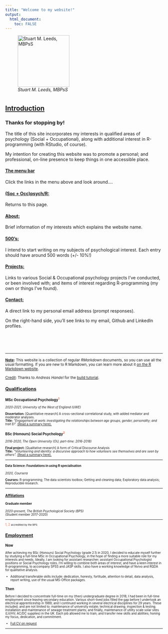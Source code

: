 ```yaml
---
title: "Welcome to my website!"
output: 
  html_document:
    toc: FALSE
---
```


![*Stuart M. Leeds, MBPsS*](./images/me2020sq.jpg){height="165"}

#  {.tabset}

## <u>Introduction</u>

### Thanks for stopping by!

The title of this site incorporates my interests in qualified areas of
psychology (Social + Occupational), along with additional interest in
R-programming (with RStudio, of course).

My intention for creating this website was to promote a personal; and
professional, on-line presence to keep things in one accessible place.

#### <u>The menu bar</u>

Click the links in the menu above and look around....

#### <u>(Soc + Occ)psych/R:</u>

Returns to this page.

#### <u>About:</u>

Brief information of my interests which explains the website name.

#### <u>500's:</u>

I intend to start writing on my subjects of psychological interest. Each entry
should have around 500 words (+/- 10%!)

#### <u>Projects:</u>

Links to various Social & Occupational psychology projects I've conducted, or
been involved with; and items of interest regarding R-programming (my own or
things I've found).

#### <u>Contact:</u>

A direct link to my personal email address (prompt responses).

On the right-hand side, you'll see links to my email, Github and LinkedIn
profiles.

<br> <br> <br>

-----

<small>
<u>__Note__</u>__:__
This website is a collection of regular _RMarkdown_ documents, so you can use
all the usual formatting. If you are new to R Markdown, you can learn more about
it [on the R Markdown website](https://rmarkdown.rstudio.com/).

<u>Credit</u>: Thanks to *Andreas Handel* for the [build
tutorial](https://www.andreashandel.com/posts/github-website/). <small>

## <u>Qualifications</u>

### MSc Occupational Psychology<span style="color: tomato;">$^1$</span>

*2020-2021, University of the West of England (UWE)*

**Dissertation:** [Quantitative research] A cross-sectional correlational
study, with added mediator and moderator analyses.  
**Title:** *"Engagement at work: investigating the relationships between age
groups, gender, personality; and trait EI".* [(Read a summary here).](./dissertation_summary.html)

### BSc (Honours) Social Psychology<span style="color: tomato;">$^2$</span>

*2016-2020, The Open University (OU; part-time: 2016-2018)*

**Final project:** [Qualitative research] A form of Critical Discourse
Analysis  
**Title:** *"Volunteering and identity: a discursive approach to how volunteers
see themselves and are seen by others".* [(Read a summary here).](./lvl3_project_summary.html)

-----

#### Data Science: Foundations in using R specialisation

*2020, Coursera*

**Courses:** R-programming; The data scientists toolbox; Getting and cleaning
data; Exploratory data analysis; Reproducible research.

-----

### <u>Affiliations</u>

#### Graduate member

*2020-present, The British Psychological Society (BPS)*  
(Student member 2017-2020)

-----

<span style="color: tomato;">1, 2</span> <small>accredited by the BPS</small>

## <u>Employment</u>

### Now

After achieving my BSc (Honours) Social Psychology (grade 2.1) in 2020, I
decided to educate myself further by studying a full-time MSc in Occupational
Psychology, in the hope of finding a more suitable role for my interests and
needs. Ideally, I am looking for assistant researcher; assistant Occupational
Psychologist positions or Social Psychology roles. I'm willing to combine both
areas of interest; and have a keen interest in R-programming, to accompany SPSS
and JASP skills. I also have a working knowledge of Nvivo and RQDA for
qualitative analysis.

  - Additional transferable skills include: dedication, honesty, fortitude,
    attention to detail, data analysis, report writing, use of the usual
    MS-Office packages.

### Then

Before I decided to concentrate full-time on my (then) undergraduate degree
in 2018, I had been in full-time employment since leaving secondary education.
Various short-lived jobs filled the gap before I undertook an electrical
apprenticeship in 1989; and I continued working in several electrical
disciplines for 29 years. These included; and are not limited to: maintenance of
university estate; technical drawing; inspection & testing; installation and
maintenance of sewage treatment plants; and finally, maintenance of utility
scale solar sites (LV/HV; AC/DC supplies) in the UK. Each job allowed me to
train; and transfer new skills and abilities; honing my focus, dedication, and
commitment.

  - <u>Full CV on request</u>

------------------------------------------------------------------------
